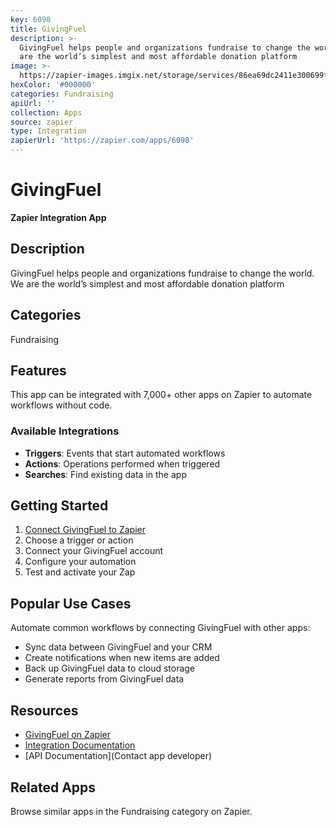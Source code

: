 ```yaml
---
key: 6098
title: GivingFuel
description: >-
  GivingFuel helps people and organizations fundraise to change the world. We
  are the world’s simplest and most affordable donation platform
image: >-
  https://zapier-images.imgix.net/storage/services/86ea69dc2411e300699f33bb13c6b039.png?auto=format%2Ccompress&ixlib=python-3.0.0&q=50
hexColor: '#000000'
categories: Fundraising
apiUrl: ''
collection: Apps
source: zapier
type: Integration
zapierUrl: 'https://zapier.com/apps/6098'
---
```

# GivingFuel

**Zapier Integration App**

## Description

GivingFuel helps people and organizations fundraise to change the world. We are the world’s simplest and most affordable donation platform

## Categories

Fundraising

## Features

This app can be integrated with 7,000+ other apps on Zapier to automate workflows without code.

### Available Integrations

- **Triggers**: Events that start automated workflows
- **Actions**: Operations performed when triggered
- **Searches**: Find existing data in the app

## Getting Started

1. [Connect GivingFuel to Zapier](https://zapier.com/apps/6098)
2. Choose a trigger or action
3. Connect your GivingFuel account
4. Configure your automation
5. Test and activate your Zap

## Popular Use Cases

Automate common workflows by connecting GivingFuel with other apps:

- Sync data between GivingFuel and your CRM
- Create notifications when new items are added
- Back up GivingFuel data to cloud storage
- Generate reports from GivingFuel data

## Resources

- [GivingFuel on Zapier](https://zapier.com/apps/6098)
- [Integration Documentation](https://zapier.com/apps/6098/integrations)
- [API Documentation](Contact app developer)

## Related Apps

Browse similar apps in the Fundraising category on Zapier.
